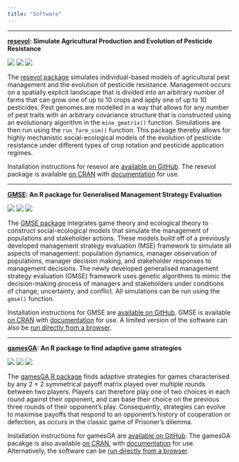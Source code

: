 ```yaml
---
title: "Software"
---
```



<hr>

**[resevol](https://bradduthie.github.io/resevol/): Simulate Agricultural Production and Evolution of Pesticide Resistance**

[![](http://www.r-pkg.org/badges/version/resevol?color=blue)](https://cran.r-project.org/package=resevol) [![](https://cranlogs.r-pkg.org:443/badges/grand-total/resevol?color=blue)](https://cranlogs.r-pkg.org:443/badges/grand-total/resevol)
[![](https://cranlogs.r-pkg.org:443/badges/last-month/resevol?color=blue)](https://cranlogs.r-pkg.org:443/badges/last-month/resevol)

The [resevol package](https://bradduthie.github.io/resevol/) simulates individual-based models of agricultural pest management and the evolution of pesticide resistance. Management occurs on a spatially explicit landscape that is divided into an arbitrary number of farms that can grow one of up to 10 crops and apply one of up to 10 pesticides. Pest genomes are modelled in a way that allows for any number of pest traits with an arbitrary covariance structure that is constructed using an evolutionary algorithm in the `mine_gmatrix()` function. Simulations are then run using the `run_farm_sim()` function. This package thereby allows for highly mechanistic social-ecological models of the evolution of pesticide resistance under different types of crop rotation and pesticide application regimes.

Installation instructions for resevol are [available on GitHub](https://github.com/bradduthie/resevol/blob/master/README.md). The resevol package is available [on CRAN](https://cran.r-project.org/web/packages/resevol/) with [documentation](https://cran.r-project.org/web/packages/resevol/resevol.pdf) for use. 

<hr>

**[GMSE](https://confoobio.github.io/gmse/): An R package for Generalised Management Strategy Evaluation**

[![](http://www.r-pkg.org/badges/version/GMSE?color=blue)](https://cran.r-project.org/package=GMSE) [![](https://cranlogs.r-pkg.org:443/badges/grand-total/GMSE?color=blue)](https://cranlogs.r-pkg.org:443/badges/grand-total/GMSE)
[![](https://cranlogs.r-pkg.org:443/badges/last-month/GMSE?color=blue)](https://cranlogs.r-pkg.org:443/badges/last-month/GMSE)

The [GMSE package](https://confoobio.github.io/gmse/) integrates game theory and ecological theory to construct social-ecological models that simulate the management of populations and stakeholder actions. These models build off of a previously developed management strategy evaluation (MSE) framework to simulate all aspects of management: population dynamics, manager observation of populations, manager decision making, and stakeholder responses to management decisions. The newly developed generalised management strategy evaluation (GMSE) framework uses genetic algorithms to mimic the decision-making process of managers and stakeholders under conditions of change, uncertainty, and conflict. All simulations can be run using the `gmse()` function.

Installation instructions for GMSE are [available on GitHub](https://github.com/ConFooBio/gmse/blob/master/README.md). GMSE is available [on CRAN](https://cran.r-project.org/web/packages/GMSE/) with [documentation](https://cran.r-project.org/web/packages/GMSE/GMSE.pdf) for use. A limited version of the software can also be [run directly from a browser](https://bradduthie.shinyapps.io/gmse_gui/). 

<hr>

**[gamesGA](https://github.com/bradduthie/gamesGA): An R package to find adaptive game strategies**

[![](http://www.r-pkg.org/badges/version/gamesGA?color=blue)](https://cran.r-project.org/package=gamesGA) 
[![](http://cranlogs.r-pkg.org/badges/grand-total/gamesGA)](http://cranlogs.r-pkg.org/badges/grand-total/gamesGA)
[![](https://cranlogs.r-pkg.org:443/badges/last-month/gamesGA?color=blue)](https://cranlogs.r-pkg.org:443/badges/last-month/gamesGA)

The [gamesGA R package](https://github.com/bradduthie/gamesGA) finds adaptive strategies for games characterised by any 2 × 2 symmetrical payoff matrix played over multiple rounds between two players. Players can therefore play one of two choices in each round against their opponent, and can base their choice on the previous three rounds of their opponent's play. Consequently, strategies can evolve to maximise payoffs that respond to an opponent's history of cooperation or defection, as occurs in the classic game of Prisoner's dilemma.

Installation instructions for gamesGA are [available on GitHub](https://github.com/bradduthie/gamesGA/blob/master/README.md). The gamesGA pacakge is also available [on CRAN](https://cran.r-project.org/web/packages/gamesGA/), with [documentation](https://cran.r-project.org/web/packages/gamesGA/gamesGA.pdf) for use. Alternatively, the software can be [run directly from a browser](https://bradduthie.shinyapps.io/gameGA_browser/). 




